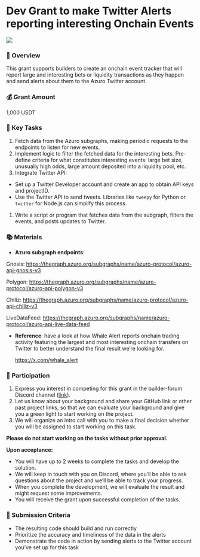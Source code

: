 
# Dev Grant to make Twitter Alerts reporting interesting Onchain Events

<Image
  src="/images/community/twitter.png"
  width={2000}
  height={700}
/>

### 🌟 Overview

This grant supports builders to create an onchain event tracker that will report large and interesting bets or liquidity transactions as they happen and send alerts about them to the Azuro Twitter account. 

### 💰 Grant Amount

1,000 USDT

### 🎯 Key Tasks

1. Fetch data from the Azuro subgraphs, making periodic requests to the endpoints to listen for new events.
2. Implement logic to filter the fetched data for the interesting bets. Pre-define criteria for what constitutes interesting events: large bet size, unusually high odds, large amount deposited into a liquidity pool, etc.
3. Integrate Twitter API:
- Set up a Twitter Developer account and create an app to obtain API keys and projectID.
- Use the Twitter API to send tweets. Libraries like `tweepy` for Python or `twitter` for Node.js can simplify this process.
1. Write a script or program that fetches data from the subgraph, filters the events, and posts updates to Twitter.

### 📚 Materials

- **Azuro subgraph endpoints**:

Gnosis: https://thegraph.azuro.org/subgraphs/name/azuro-protocol/azuro-api-gnosis-v3

Polygon: https://thegraph.azuro.org/subgraphs/name/azuro-protocol/azuro-api-polygon-v3

Chiliz: https://thegraph.azuro.org/subgraphs/name/azuro-protocol/azuro-api-chiliz-v3

LiveDataFeed: https://thegraph.azuro.org/subgraphs/name/azuro-protocol/azuro-api-live-data-feed


- **Reference**: have a look at how Whale Alert reports onchain trading activity featuring the largest and most interesting onchain transfers on Twitter to better understand the final result we’re looking for.
    
    https://x.com/whale_alert
    

### 🤝 Participation

1. Express you interest in competing for this grant in the builder-forum Discord channel ([link](https://discord.gg/azuro)). 
2. Let us know about your background and share your GitHub link or other past project links, so that we can evaluate your background and give you a green light to start working on the project. 
3. We will organize an intro call with you to make a final decision whether you will be assigned to start working on this task. 

**Please do not start working on the tasks without prior approval.**

**Upon acceptance:**

- You will have up to 2 weeks to complete the tasks and develop the solution.
- We will keep in touch with you on Discord, where you’ll be able to ask questions about the project and we’ll be able to track your progress.
- When you complete the development, we will evaluate the result and might request some improvements.
- You will receive the grant upon successful completion of the tasks.

### 📘 Submission Criteria

- The resulting code should build and run correctly
- Prioritize the accuracy and timeliness of the data in the alerts
- Demonstrate the code in action by sending alerts to the Twitter account you’ve set up for this task